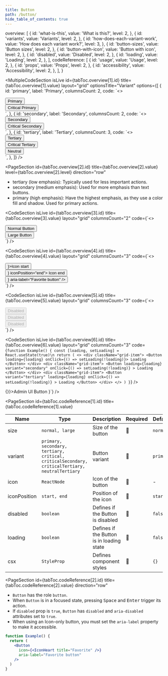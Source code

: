 ```yaml
---
title: Button
path: /button/
hide_table_of_contents: true
---
```



  overview: [
    {
      id: 'what-is-this',
      value: 'What is this?',
      level: 2,
    },
    {
      id: 'variants',
      value: 'Variants',
      level: 2,
    },
    {
      id: 'how-does-each-variant-work',
      value: 'How does each variant work?',
      level: 3,
    },
    {
      id: 'button-sizes',
      value: 'Button sizes',
      level: 2,
    },
    {
      id: 'button-with-icon',
      value: 'Button with icon',
      level: 2,
    },
    {
      id: 'disabled',
      value: 'Disabled',
      level: 2,
    },
    {
      id: 'loading',
      value: 'Loading',
      level: 2,
    },
  ],
  codeReference: [
    {
      id: 'usage',
      value: 'Usage',
      level: 2,
    },
    {
      id: 'props',
      value: 'Props',
      level: 2,
    },
    {
      id: 'accessibility',
      value: 'Accessibility',
      level: 2,
    },
  ],
}

<Page toc={tabToc} hasTabs>
<Panel id="overview">

<IntroSection
  id={tabToc.overview[0].id}
  title={tabToc.overview[0].value}
  description="Buttons trigger an action, or allow the user to advance a state. They are where the user interacts with the screen, enabling actions or decisions."
/>

<MultipleCodeSection
  isLive
  id={tabToc.overview[1].id}
  title={tabToc.overview[1].value}
  layout="grid"
  optionsTitle="Variant"
  options={[
    {
      id: 'primary',
      label: 'Primary',
      columnsCount: 2,
      code: `<>
  <div className="grid-item">
    <Button variant="primary">Primary</Button>
  </div>
  <div className="grid-item">
    <Button variant="critical">Critical Primary</Button>
  </div>
</>`,
    },
    {
      id: 'secondary',
      label: 'Secondary',
      columnsCount: 2,
      code: `<>
  <div className="grid-item">
    <Button variant="secondary">Secondary</Button>
  </div>
  <div className="grid-item">
    <Button variant="criticalSecondary">Critical Secondary</Button>
  </div>
</>`,
    },
    {
      id: 'tertiary',
      label: 'Tertiary',
      columnsCount: 3,
      code: `<>
  <div className="grid-item">
    <Button variant="tertiary">Tertiary</Button>
  </div>
  <div className="grid-item">
    <Button variant="criticalTertiary">Critical Tertiary</Button>
  </div>
  <div className="grid-item">
    <Button variant="neutralTertiary">Neutral</Button>
  </div>
</>`,
    },
  ]}
/>

<PageSection
  id={tabToc.overview[2].id}
  title={tabToc.overview[2].value}
  level={tabToc.overview[2].level}
  direction="row"
>

- tertiary (low emphasis): Typically used for less important actions.
- secondary (medium emphasis): Used for more emphasis than text buttons.
- primary (high emphasis): Have the highest emphasis, as they use a color fill and shadow. Used for primary actions.

</PageSection>

<CodeSection
  isLive
  id={tabToc.overview[3].id}
  title={tabToc.overview[3].value}
  layout="grid"
  columnsCount="2"
  code={`<>
  <div className="grid-item">
    <Button>Normal Button</Button>
  </div>
  <div className="grid-item">
    <Button size="large">Large Button</Button>
  </div>
</>`}
/>

<CodeSection
  isLive
  id={tabToc.overview[4].id}
  title={tabToc.overview[4].value}
  layout="grid"
  columnsCount="3"
  code={`<>
  <div className="grid-item">
    <Button icon={<IconHeart />}>Icon start</Button>
  </div>
  <div className="grid-item">
    <Button icon={<IconHeart />} iconPosition="end">
      Icon end
    </Button>
  </div>
  <div className="grid-item">
    <Button icon={<IconHeart title="Favorite" />} aria-label="Favorite button" />
  </div>
</>`}
/>

<CodeSection
  isLive
  id={tabToc.overview[5].id}
  title={tabToc.overview[5].value}
  layout="grid"
  columnsCount="3"
  code={`<>
  <div className="grid-item">
    <Button disabled>Disabled</Button>
  </div>
  <div className="grid-item">
    <Button variant="secondary" disabled>
      Disabled
    </Button>
  </div>
  <div className="grid-item">
    <Button variant="tertiary" disabled>
        Disabled
      </Button>
  </div>
</>`}
/>

<CodeSection
  isLive
  id={tabToc.overview[6].id}
  title={tabToc.overview[6].value}
  layout="grid"
  columnsCount="3"
  code={`function Example() {
  const [loading, setLoading] = React.useState(true)\n
  return (
    <>
      <div className="grid-item">
        <Button loading={loading} onClick={() => setLoading(!loading)}>
          Loading
        </Button>
      </div>
      <div className="grid-item">
        <Button
          loading={loading}
          variant="secondary"
          onClick={() => setLoading(!loading)}
        >
          Loading
        </Button>
      </div>
      <div className="grid-item">
        <Button
          variant="tertiary"
          loading={loading}
          onClick={() => setLoading(!loading)}
        >
          Loading
        </Button>
      </div>
    </>
  )
}`}
/>
</Panel>

<Panel id="codeReference">
<CodeSection
  id={tabToc.codeReference[0].id}
  title={tabToc.codeReference[0].value}
  language="jsx"
  code={`
  return <Button onClick={() => {}}>Admin UI Button</Button>
}`}
/>

<PageSection
  id={tabToc.codeReference[1].id}
  title={tabToc.codeReference[1].value}
>

| Name         | Type                                                                                           | Description                               | Required | Default   |
| ------------ | ---------------------------------------------------------------------------------------------- | ----------------------------------------- | -------- | --------- |
| size         | `normal, large`                                                                                | Size of the button                        | 🚫       | `normal`  |
| variant      | `primary, secondary, tertiary, critical, criticalSecondary, criticalTertiary, neutralTertiary` | Button variant                            | 🚫       | `primary` |
| icon         | `ReactNode`                                                                                    | Icon of the button                        | 🚫       | -         |
| iconPosition | `start, end`                                                                                   | Position of the icon                      | 🚫       | `start`   |
| disabled     | `boolean`                                                                                      | Defines if the Button is disabled         | 🚫       | `false`   |
| loading      | `boolean`                                                                                      | Defines if the Button is in loading state | 🚫       | `false`   |
| csx          | `StyleProp`                                                                                    | Defines component styles                  | 🚫       | `{}`      |

</PageSection>

<PageSection
  id={tabToc.codeReference[2].id}
  title={tabToc.codeReference[2].value}
  direction="row"
>

- `Button` has the role `button`.
- When `Button` is in a focused state, pressing <kbd>Space</kbd> and <kbd>Enter</kbd> trigger its action.
- If `disabled` prop is `true`, `Button` has `disabled` and `aria-disabled` attributes set to `true`.
- When using an Icon-only button, you must set the `aria-label` property to make it accessible.

```jsx isStatic
function Example() {
  return (
    <Button
      icon={<IconHeart title="Favorite" />}
      aria-label="Favorite button"
    />
  )
}
```

</PageSection>
</Panel>
</Page>
